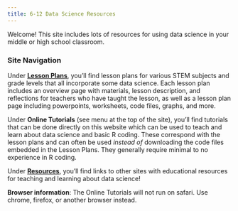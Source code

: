 ```yaml
---
title: 6-12 Data Science Resources
---
```


Welcome! This site includes lots of resources for using data science in your middle or high school classroom. 

### Site Navigation

Under [**Lesson Plans**](https://lewis-and-clark-data-science.github.io/6-12-Data-Science-Resources/lesson_plans/lesson_links.html), you'll find lesson plans for various STEM subjects and grade levels that all incorporate some data science. Each lesson plan includes an overview page with materials, lesson description, and reflections for teachers who have taught the lesson, as well as a lesson plan page including powerpoints, worksheets, code files, graphs, and more.

Under **Online Tutorials** (see menu at the top of the site), you'll find tutorials that can be done directly on this website which can be used to teach and learn about data science and basic R coding. These correspond with the lesson plans and can often be used *instead of* downloading the code files embedded in the Lesson Plans. They generally require minimal to no experience in R coding. 

Under [**Resources**](https://lewis-and-clark-data-science.github.io/6-12-Data-Science-Resources/resources/resources.html), you'll find links to other sites with educational resources for teaching and learning about data science!

**Browser information**: The Online Tutorials will not run on safari. Use chrome, firefox, or another browser instead. 


